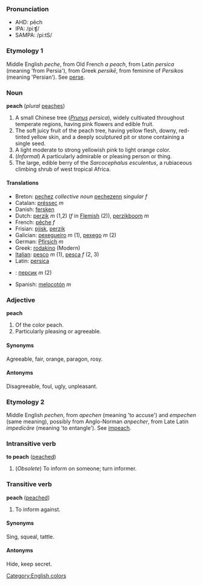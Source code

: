 ===Pronunciation===
*AHD: pēch
*IPA: /piːʧ/
*SAMPA: /pi:tS/



===Etymology 1===

Middle English ''peche'', from Old French ''a peach'', from Latin ''persica'' (meaning 'from Persia'), from Greek ''persikē'', from feminine of ''Persikos'' (meaning 'Persian'). See [[perse]].

===Noun===
'''peach''' (''plural'' [[peaches]])

#A small Chinese tree (''[[Prunus]] persica''), widely cultivated throughout temperate regions, having pink flowers and edible fruit.
#The soft juicy fruit of the peach tree, having yellow flesh, downy, red-tinted yellow skin, and a deeply sculptured pit or stone containing a single seed.
#A light moderate to strong yellowish pink to light orange color.
#(''Informal'') A particularly admirable or pleasing person or thing.
#The large, edible berry of the ''Sarcocephalus esculentus'', a rubiaceous climbing shrub of west tropical Africa.

====Translations====
*Breton: [[pechez]] ''collective noun'' [[pechezenn]] ''singular f''
*Catalan: [[préssec]] ''m''
*Danish: [[fersken]]
*Dutch: [[perzik]] ''m'' (1,2) (''f'' in [[Flemish]] (2)), [[perzikboom]] ''m''
*French: [[pêche]] ''f''
*Frisian: [[pjisk]], [[perzik]]
*Galician: [[pexegueiro]] ''m'' (1), [[pexego]] ''m'' (2)
*German: [[Pfirsich]] ''m''
*Greek: [[rodakino]] (Modern)
*[[Italian]]: [[pesco]] ''m'' (1), [[pesca]] ''f'' (2, 3)
*Latin: [[persica]]
*{{ru}}: [[персик]] ''m'' (2)
*Spanish: [[melocotón]] ''m''

===Adjective===
'''peach'''

#Of the color peach.
#Particularly pleasing or agreeable.

====Synonyms====
Agreeable, fair, orange, paragon, rosy.

====Antonyms====
Disagreeable, foul, ugly, unpleasant.



===Etymology 2===

Middle English ''pechen'', from ''apechen'' (meaning 'to accuse') and ''empechen'' (same meaning), possibly from Anglo-Norman ''anpecher'', from Late Latin ''impedicāre'' (meaning 'to entangle'). See [[impeach]].

===Intransitive verb===
'''to peach''' ([[peached]])

#(''Obsolete'') To inform on someone; turn informer.

===Transitive verb===
'''peach''' ([[peached]])

#<!-- is this obsolete, too??? -->To inform against.

====Synonyms====
Sing, squeal, tattle.

====Antonyms====
Hide, keep secret.

[[Category:English colors]]